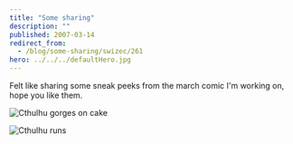 ```yaml
---
title: "Some sharing"
description: ""
published: 2007-03-14
redirect_from:
  - /blog/some-sharing/swizec/261
hero: ../../../defaultHero.jpg
---
```


Felt like sharing some sneak peeks from the march comic I'm working on, hope you like them.

![Cthulhu gorges on cake](/includes/editor_upload/Image/sneeks/peak1.png)

![Cthulhu runs](/includes/editor_upload/Image/sneeks/peak2.png)